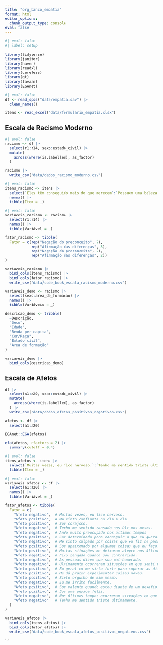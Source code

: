 ```yaml
---
title: "org_banco_empatia"
format: html
editor_options: 
  chunk_output_type: console
eval: false
---
```


```r
#| eval: false
#| label: setup
 
library(tidyverse)
library(janitor)
library(haven)
library(readxl)
library(careless)
library(gt)
library(lavaan)
library(EGAnet)
```

```r
#| eval: false
df <- read_spss("data/empatia.sav") |> 
  clean_names()

itens <- read_excel("data/formulario_empatia.xlsx")
```

## Escala de Racismo Moderno

```r
#| eval: false
racismo <- df |> 
  select(r1:r14, sexo:estado_civil) |> 
  mutate(
    across(where(is.labelled), as_factor)
  )
```

```r
racismo |> 
  write_csv("data/dados_racismo_moderno.csv")
```


```r
#| eval: false
itens_racismo <- itens |> 
  select(`Eles têm conseguido mais do que merecem`:`Possuem uma beleza diferente`) |> 
  names() |> 
  tibble(Item = _) 
```

```r
#| eval: false
variaveis_racismo <- racismo |> 
  select(r1:r14) |> 
  names() |> 
  tibble(Variável = _)
```

```r
fator_racismo <- tibble(
  Fator = c(rep("Negação do preconceito", 7),
            rep("Afirmação das diferenças", 3),
            rep("Negação do preconceito", 2),
            rep("Afirmação das diferenças", 2))
)
```

```r
variaveis_racismo |> 
  bind_cols(itens_racismo) |> 
  bind_cols(fator_racismo) |> 
  write_csv("data/code_book_escala_racismo_moderno.csv")
```

```r
variaveis_demo <- racismo |> 
  select(sexo:area_de_formacao) |> 
  names() |> 
  tibble(Variáveis = _)
```

```r
descricao_demo <- tribble(
  ~Descrição,
  "Sexo",
  "Idade",
  "Renda per capita",
  "Cor/Raça",
  "Estado civil",
  "Área de formação"
)
```

```r
variaveis_demo |> 
  bind_cols(descricao_demo)
```

## Escala de Afetos

```r
df |> 
  select(a1:a20, sexo:estado_civil) |> 
  mutate(
    across(where(is.labelled), as_factor)
  ) |> 
  write_csv("data/dados_afetos_positivos_negativos.csv")
```


```r
afetos <- df |> 
  select(a1:a20)

EGAnet::EGA(afetos)

efa(afetos, nfactors = 2) |> 
  summary(cutoff = 0.4)
```


```r
#| eval: false
itens_afetos <- itens |> 
  select(`Muitas vezes, eu fico nervoso.`:`Tenho me sentido triste ultimamente.`) |>   names() |> 
  tibble(Item = _) 
```

```r
#| eval: false
variaveis_afetos <- df |> 
  select(a1:a20) |> 
  names() |> 
  tibble(Variável = _)
```

```r
fator_afetos <- tibble(
  Fator = c(
    "Afeto negativo",  # Muitas vezes, eu fico nervoso.
    "Afeto positivo",  # Me sinto confiante no dia a dia.
    "Afeto positivo",  # Sou corajoso.
    "Afeto negativo",  # Tenho me sentido cansado nos últimos meses.
    "Afeto negativo",  # Ando muito preocupado nos últimos tempos.
    "Afeto positivo",  # Sou determinado para conseguir o que eu quero.
    "Afeto negativo",  # Me sinto culpado por coisas que eu fiz no passado.
    "Afeto positivo",  # Sou apaixonado por algumas coisas que eu faço.
    "Afeto positivo",  # Muitas situações me deixaram alegre nos últimos tempos.
    "Afeto negativo",  # Fico zangado quando sou contrariado.
    "Afeto negativo",  # As pessoas dizem que sou mal-humorado.
    "Afeto negativo",  # Ultimamente ocorreram situações em que senti muita raiva de algumas pessoas.
    "Afeto positivo",  # Em geral eu me sinto forte para superar as dificuldades da vida.
    "Afeto positivo",  # Me dá prazer experimentar coisas novas.
    "Afeto positivo",  # Sinto orgulho de mim mesmo.
    "Afeto negativo",  # Eu me irrito facilmente.
    "Afeto positivo",  # Sou valente quando estou diante de um desafio.
    "Afeto positivo",  # Sou uma pessoa feliz.
    "Afeto negativo",  # Nos últimos tempos ocorreram situações em que me senti humilhado.
    "Afeto negativo"   # Tenho me sentido triste ultimamente.
  )
)
```

```r
variaveis_afetos |> 
  bind_cols(itens_afetos) |> 
  bind_cols(fator_afetos) |> 
  write_csv("data/code_book_escala_afetos_positivos_negativos.csv")
```
```










